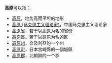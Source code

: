 '''高原'''可以指：
* [[高原|高原]]，地势高而平坦的地形
* [[高原_(马克思主义理论家)|高原 (马克思主义理论家)]]，中国马克思主义理论家
* [[高原省|高原省]]，若干以高原为名的省份
* [[高原區|高原區]]，若干以高原为名的区
* [[高原州|高原州]]，奈及利亞的一个州
* [[高原町|高原町]]，日本宮崎縣的一個城鎮
* [[高原郡|高原郡]]，北朝鲜的一个郡

{{Disambig|Cat=二字消歧义}}
